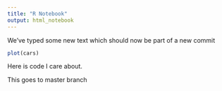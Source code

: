 ---
title: "R Notebook"
output: html_notebook
---

We've typed some new text which should now be part of a new commit

```{r}
plot(cars)
```

Here is code I care about.


This goes to master branch
